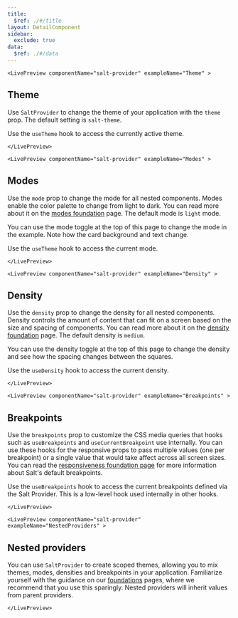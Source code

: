 ```yaml
---
title:
  $ref: ./#/title
layout: DetailComponent
sidebar:
  exclude: true
data:
  $ref: ./#/data
---
```


<LivePreviewControls>

    <LivePreview componentName="salt-provider" exampleName="Theme" >

## Theme

Use `SaltProvider` to change the theme of your application with the `theme` prop. The default setting is `salt-theme`.

Use the `useTheme` hook to access the currently active theme.

    </LivePreview>

    <LivePreview componentName="salt-provider" exampleName="Modes" >

## Modes

Use the `mode` prop to change the mode for all nested components. Modes enable the color palette to change from light to dark. You can read more about it on the [modes foundation](/salt/foundations/modes) page. The default mode is `light` mode.

You can use the mode toggle at the top of this page to change the mode in the example. Note how the card background and text change.

Use the `useTheme` hook to access the current mode.

    </LivePreview>

    <LivePreview componentName="salt-provider" exampleName="Density" >

## Density

Use the `density` prop to change the density for all nested components. Density controls the amount of content that can fit on a screen based on the size and spacing of components. You can read more about it on the [density foundation](/salt/foundations/density) page. The default density is `medium`.

You can use the density toggle at the top of this page to change the density and see how the spacing changes between the squares.

Use the `useDensity` hook to access the current density.

    </LivePreview>

    <LivePreview componentName="salt-provider" exampleName="Breakpoints" >

## Breakpoints

Use the `breakpoints` prop to customize the CSS media queries that hooks such as `useBreakpoints` and `useCurrentBreakpoint` use internally. You can use these hooks for the responsive props to pass multiple values (one per breakpoint) or a single value that would take affect across all screen sizes. You can read the [responsiveness foundation page](/salt/foundations/responsiveness) for more information about Salt's default breakpoints.

Use the `useBreakpoints` hook to access the current breakpoints defined via the Salt Provider. This is a low-level hook used internally in other hooks.

    </LivePreview>

    <LivePreview componentName="salt-provider" exampleName="NestedProviders" >

## Nested providers

You can use `SaltProvider` to create scoped themes, allowing you to mix themes, modes, densities and breakpoints in your application. Familiarize yourself with the guidance on our [foundations](/salt/foundations/index) pages, where we recommend that you use this sparingly. Nested providers will inherit values from parent providers.

    </LivePreview>

</LivePreviewControls>
